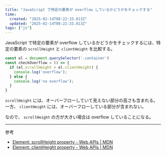 ```yaml
---
title: "JavaScript で特定の要素が overflow しているかどうかをチェックする"
time:
  created: "2025-02-14T08:22:33.013Z"
  updated: "2025-02-14T08:22:33.013Z"
tags: ["js"]
---
```


JavaScript で特定の要素が overflow しているかどうかをチェックするには、特定の要素の `scrollHeight` と `clientHeight` を比較する。

```js
const el = document.querySelector('.container')
const checkOverflow = () => {
  if (el.scrollHeight > el.clientHeight) {
    console.log('overflow');
  } else {
    console.log('no overflow');
  }
}
```

`scrollHeight` には、オーバーフローしていて見えない部分の高さも含まれる。一方、 `clientHeight` には、オーバーフローしている部分が含まれない。

なので、 `scrollHeight` の方が大きい場合は overflow していることになる。

---

参考

- [Element: scrollHeight property - Web APIs | MDN](https://developer.mozilla.org/en-US/docs/Web/API/Element/scrollHeight)
- [Element: clientHeight property - Web APIs | MDN](https://developer.mozilla.org/en-US/docs/Web/API/Element/clientHeight)
